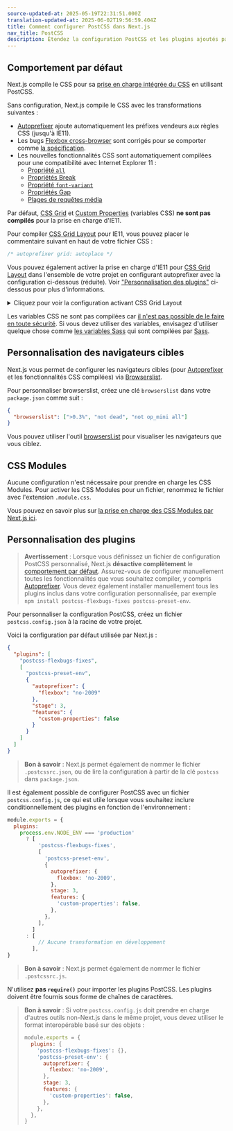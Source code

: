 ```yaml
---
source-updated-at: 2025-05-19T22:31:51.000Z
translation-updated-at: 2025-06-02T19:56:59.404Z
title: Comment configurer PostCSS dans Next.js
nav_title: PostCSS
description: Étendez la configuration PostCSS et les plugins ajoutés par Next.js avec vos propres configurations.
---
```


## Comportement par défaut

Next.js compile le CSS pour sa [prise en charge intégrée du CSS](/docs/app/getting-started/css) en utilisant PostCSS.

Sans configuration, Next.js compile le CSS avec les transformations suivantes :

- [Autoprefixer](https://github.com/postcss/autoprefixer) ajoute automatiquement les préfixes vendeurs aux règles CSS (jusqu'à IE11).
- Les bugs [Flexbox cross-browser](https://github.com/philipwalton/flexbugs) sont corrigés pour se comporter comme [la spécification](https://www.w3.org/TR/css-flexbox-1/).
- Les nouvelles fonctionnalités CSS sont automatiquement compilées pour une compatibilité avec Internet Explorer 11 :
  - [Propriété `all`](https://developer.mozilla.org/docs/Web/CSS/all)
  - [Propriétés Break](https://developer.mozilla.org/docs/Web/CSS/break-after)
  - [Propriété `font-variant`](https://developer.mozilla.org/docs/Web/CSS/font-variant)
  - [Propriétés Gap](https://developer.mozilla.org/docs/Web/CSS/gap)
  - [Plages de requêtes média](https://developer.mozilla.org/docs/Web/CSS/Media_Queries/Using_media_queries#Syntax_improvements_in_Level_4)

Par défaut, [CSS Grid](https://www.w3.org/TR/css-grid-1/) et [Custom Properties](https://developer.mozilla.org/docs/Web/CSS/var) (variables CSS) **ne sont pas compilés** pour la prise en charge d'IE11.

Pour compiler [CSS Grid Layout](https://developer.mozilla.org/docs/Web/CSS/grid) pour IE11, vous pouvez placer le commentaire suivant en haut de votre fichier CSS :

```css
/* autoprefixer grid: autoplace */
```

Vous pouvez également activer la prise en charge d'IE11 pour [CSS Grid Layout](https://developer.mozilla.org/docs/Web/CSS/grid)
dans l'ensemble de votre projet en configurant autoprefixer avec la configuration ci-dessous (réduite).
Voir ["Personnalisation des plugins"](#customizing-plugins) ci-dessous pour plus d'informations.

<details>
  <summary>Cliquez pour voir la configuration activant CSS Grid Layout</summary>

```json filename="postcss.config.json"
{
  "plugins": [
    "postcss-flexbugs-fixes",
    [
      "postcss-preset-env",
      {
        "autoprefixer": {
          "flexbox": "no-2009",
          "grid": "autoplace"
        },
        "stage": 3,
        "features": {
          "custom-properties": false
        }
      }
    ]
  ]
}
```

</details>

Les variables CSS ne sont pas compilées car [il n'est pas possible de le faire en toute sécurité](https://github.com/MadLittleMods/postcss-css-variables#caveats).
Si vous devez utiliser des variables, envisagez d'utiliser quelque chose comme [les variables Sass](https://sass-lang.com/documentation/variables) qui sont compilées par [Sass](https://sass-lang.com/).

## Personnalisation des navigateurs cibles

Next.js vous permet de configurer les navigateurs cibles (pour [Autoprefixer](https://github.com/postcss/autoprefixer) et les fonctionnalités CSS compilées) via [Browserslist](https://github.com/browserslist/browserslist).

Pour personnaliser browserslist, créez une clé `browserslist` dans votre `package.json` comme suit :

```json filename="package.json"
{
  "browserslist": [">0.3%", "not dead", "not op_mini all"]
}
```

Vous pouvez utiliser l'outil [browsersl.ist](https://browsersl.ist/?q=%3E0.3%25%2C+not+ie+11%2C+not+dead%2C+not+op_mini+all) pour visualiser les navigateurs que vous ciblez.

## CSS Modules

Aucune configuration n'est nécessaire pour prendre en charge les CSS Modules. Pour activer les CSS Modules pour un fichier, renommez le fichier avec l'extension `.module.css`.

Vous pouvez en savoir plus sur [la prise en charge des CSS Modules par Next.js ici](/docs/app/getting-started/css).

## Personnalisation des plugins

> **Avertissement** : Lorsque vous définissez un fichier de configuration PostCSS personnalisé, Next.js **désactive complètement** le [comportement par défaut](#default-behavior).
> Assurez-vous de configurer manuellement toutes les fonctionnalités que vous souhaitez compiler, y compris [Autoprefixer](https://github.com/postcss/autoprefixer).
> Vous devez également installer manuellement tous les plugins inclus dans votre configuration personnalisée, par exemple `npm install postcss-flexbugs-fixes postcss-preset-env`.

Pour personnaliser la configuration PostCSS, créez un fichier `postcss.config.json` à la racine de votre projet.

Voici la configuration par défaut utilisée par Next.js :

```json filename="postcss.config.json"
{
  "plugins": [
    "postcss-flexbugs-fixes",
    [
      "postcss-preset-env",
      {
        "autoprefixer": {
          "flexbox": "no-2009"
        },
        "stage": 3,
        "features": {
          "custom-properties": false
        }
      }
    ]
  ]
}
```

> **Bon à savoir** : Next.js permet également de nommer le fichier `.postcssrc.json`, ou de lire la configuration à partir de la clé `postcss` dans `package.json`.

Il est également possible de configurer PostCSS avec un fichier `postcss.config.js`, ce qui est utile lorsque vous souhaitez inclure conditionnellement des plugins en fonction de l'environnement :

```js filename="postcss.config.js"
module.exports = {
  plugins:
    process.env.NODE_ENV === 'production'
      ? [
          'postcss-flexbugs-fixes',
          [
            'postcss-preset-env',
            {
              autoprefixer: {
                flexbox: 'no-2009',
              },
              stage: 3,
              features: {
                'custom-properties': false,
              },
            },
          ],
        ]
      : [
          // Aucune transformation en développement
        ],
}
```

> **Bon à savoir** : Next.js permet également de nommer le fichier `.postcssrc.js`.

N'utilisez **pas `require()`** pour importer les plugins PostCSS. Les plugins doivent être fournis sous forme de chaînes de caractères.

> **Bon à savoir** : Si votre `postcss.config.js` doit prendre en charge d'autres outils non-Next.js dans le même projet, vous devez utiliser le format interopérable basé sur des objets :
>
> ```js
> module.exports = {
>   plugins: {
>     'postcss-flexbugs-fixes': {},
>     'postcss-preset-env': {
>       autoprefixer: {
>         flexbox: 'no-2009',
>       },
>       stage: 3,
>       features: {
>         'custom-properties': false,
>       },
>     },
>   },
> }
> ```